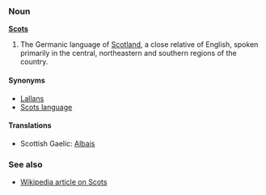 ===Noun===
'''[[Scots]]'''

# The Germanic language of [[Scotland]], a close relative of English, spoken primarily in the central, northeastern and southern regions of the country.

====Synonyms====
*[[Lallans]]
*[[Scots language]]

====Translations====
*Scottish Gaelic: [[Albais]]

===See also===
*[[w:Scots language|Wikipedia article on Scots]]
